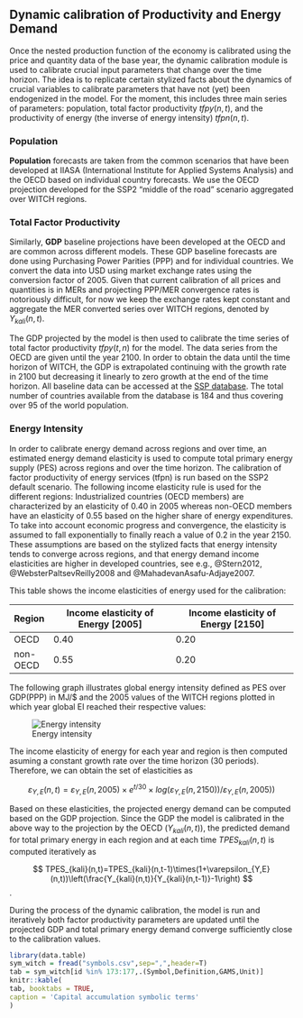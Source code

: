 ## Dynamic calibration of Productivity and Energy Demand

Once the nested production function of the economy is calibrated using the price and quantity data of the base year, the dynamic calibration module is used to calibrate crucial input parameters that change over the time horizon. The idea is to replicate certain stylized facts about the dynamics of crucial variables to calibrate parameters that have not (yet) been endogenized in the model. 
For the moment, this includes three main series of parameters: population, total factor productivity $tfpy(n,t)$, and the productivity of energy (the inverse of energy intensity) $tfpn(n,t)$.


### Population

**Population** forecasts are taken from the common scenarios that have been developed at IIASA (International Institute for Applied Systems Analysis) and the OECD based on individual country forecasts. We use the OECD projection developed for the SSP2 "middle of the road" scenario aggregated over WITCH regions.

### Total Factor Productivity

Similarly, **GDP** baseline projections have been developed at the OECD and are common across different models. These GDP baseline forecasts are done using Purchasing Power Parities (PPP) and for individual countries. We convert the data into USD using market exchange rates using the conversion factor of 2005. Given that current calibration of all prices and quantities is in MERs and projecting PPP/MER convergence rates is notoriously difficult, for now we keep the exchange rates kept constant and aggregate the MER converted series over WITCH regions, denoted by $Y_{kali}(n,t)$.

The GDP projected by the model is then used to calibrate the time series of total factor productivity $tfpy(t,n)$ for the model. The data series from the OECD are given until the year 2100. In order to obtain the data until the time horizon of WITCH, the GDP is extrapolated continuing with the growth rate in 2100 but decreasing it linearly to zero growth at the end of the time horizon.
All baseline data can be accessed at the [SSP database](https///secure.iiasa.ac.at/web-apps/ene/SspDb). The total number of countries available from the database is 184 and thus covering over 95 of the world population.


### Energy Intensity

In order to calibrate energy demand across regions and over time, an estimated energy demand elasticity is used to compute total primary energy supply (PES) across regions and over the time horizon.
The calibration of factor productivity of energy services (tfpn) is run based on the SSP2 default scenario. The following income elasticity rule is used for the different regions:
Industrialized countries (OECD members) are characterized by an elasticity of 0.40 in 2005 whereas non-OECD members have an elasticity of 0.55 based on the higher share of energy expenditures. To take into account economic progress and convergence, the elasticity is assumed to fall exponentially to finally reach a value of 0.2 in the year 2150.
These assumptions are based on the stylized facts that energy intensity tends to converge across regions, and that energy demand income elasticities are higher in developed countries, see e.g.,  @Stern2012, @WebsterPaltsevReilly2008 and @MahadevanAsafu-Adjaye2007.

This table shows the income elasticities of energy used for the calibration:

 | Region   | Income elasticity of Energy [2005] | Income elasticity of Energy [2150] | 
 | ------   | ---------------------------------- | ---------------------------------- | 
 | OECD     | 0.40                               | 0.20                               | 
 | non-OECD | 0.55                               | 0.20                               | 


The following graph illustrates global energy intensity defined as PES over GDP(PPP) in MJ/$ and the 2005 values of the WITCH regions plotted in which year global EI reached their respective values:

![Energy intensity](images/ei_nls_fit_gompertz_4.png)

The income elasticity of energy for each year and region is then computed asuming a constant growth rate over the time horizon (30 periods). Therefore, we can obtain the set of elasticities as

$$
\varepsilon_{Y,E}(n,t)=\varepsilon_{Y,E}(n,2005)\times e^{t/30}\times log(\varepsilon_{Y,E}(n,2150))/\varepsilon_{Y,E}(n,2005))
$$ 

Based on these elasticities, the projected energy demand can be computed based on the GDP projection. Since the  GDP the model is calibrated in the above way  to the projection by the OECD ($Y_{kali}(n,t)$), the predicted demand for total primary energy in each region and at each time $TPES_{kali}(n,t)$ is computed iteratively as

$$
TPES_{kali}(n,t)=TPES_{kali}(n,t-1)\times(1+\varepsilon_{Y,E}(n,t))\left(\frac{Y_{kali}(n,t)}{Y_{kali}(n,t-1)}-1\right)
 $$.

During the process of the dynamic calibration, the model is run and iteratively both factor productivity parameters are updated until the projected GDP and total primary energy demand  converge sufficiently close to the calibration values.


```r
library(data.table)
sym_witch = fread("symbols.csv",sep=",",header=T)
tab = sym_witch[id %in% 173:177,.(Symbol,Definition,GAMS,Unit)]
knitr::kable(
tab, booktabs = TRUE,
caption = 'Capital accumulation symbolic terms'
)
```


